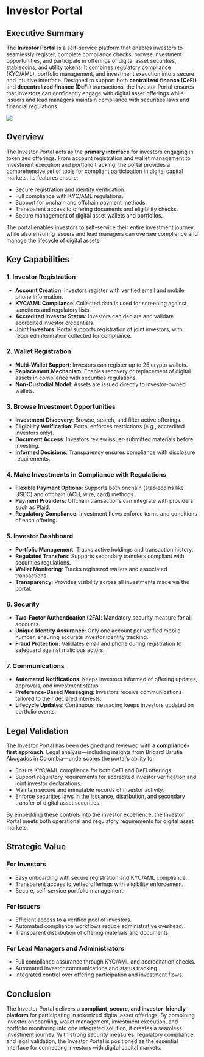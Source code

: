 # Investor Portal

## Executive Summary

The **Investor Portal** is a self-service platform that enables investors to seamlessly register, complete compliance checks, browse investment opportunities, and participate in offerings of digital asset securities, stablecoins, and utility tokens. It combines regulatory compliance (KYC/AML), portfolio management, and investment execution into a secure and intuitive interface. Designed to support both **centralized finance (CeFi)** and **decentralized finance (DeFi)** transactions, the Investor Portal ensures that investors can confidently engage with digital asset offerings while issuers and lead managers maintain compliance with securities laws and financial regulations.

<img
  src="/images/investor-portal.svg"
  className="w-2xs md:w-xs mx-auto py-8"
  width={200}
  height={200}
/>

## Overview

The Investor Portal acts as the **primary interface** for investors engaging in tokenized offerings. From account registration and wallet management to investment execution and portfolio tracking, the portal provides a comprehensive set of tools for compliant participation in digital capital markets. Its features ensure:

- Secure registration and identity verification.
- Full compliance with KYC/AML regulations.
- Support for onchain and offchain payment methods.
- Transparent access to offering documents and eligibility checks.
- Secure management of digital asset wallets and portfolios.

The portal enables investors to self-service their entire investment journey, while also ensuring issuers and lead managers can oversee compliance and manage the lifecycle of digital assets.

## Key Capabilities

### 1. Investor Registration

- **Account Creation**: Investors register with verified email and mobile phone information.
- **KYC/AML Compliance**: Collected data is used for screening against sanctions and regulatory lists.
- **Accredited Investor Status**: Investors can declare and validate accredited investor credentials.
- **Joint Investors**: Portal supports registration of joint investors, with required information collected for compliance.

### 2. Wallet Registration

- **Multi-Wallet Support**: Investors can register up to 25 crypto wallets.
- **Replacement Mechanism**: Enables recovery or replacement of digital assets in compliance with securities regulations.
- **Non-Custodial Model**: Assets are issued directly to investor-owned wallets.

### 3. Browse Investment Opportunities

- **Investment Discovery**: Browse, search, and filter active offerings.
- **Eligibility Verification**: Portal enforces restrictions (e.g., accredited investors only).
- **Document Access**: Investors review issuer-submitted materials before investing.
- **Informed Decisions**: Transparency ensures compliance with disclosure requirements.

### 4. Make Investments in Compliance with Regulations

- **Flexible Payment Options**: Supports both onchain (stablecoins like USDC) and offchain (ACH, wire, card) methods.
- **Payment Providers**: Offchain transactions can integrate with providers such as Plaid.
- **Regulatory Compliance**: Investment flows enforce terms and conditions of each offering.

### 5. Investor Dashboard

- **Portfolio Management**: Tracks active holdings and transaction history.
- **Regulated Transfers**: Supports secondary transfers compliant with securities regulations.
- **Wallet Monitoring**: Tracks registered wallets and associated transactions.
- **Transparency**: Provides visibility across all investments made via the portal.

### 6. Security

- **Two-Factor Authentication (2FA)**: Mandatory security measure for all accounts.
- **Unique Identity Assurance**: Only one account per verified mobile number, ensuring accurate investor identity tracking.
- **Fraud Protection**: Validates email and phone during registration to safeguard against malicious actors.

### 7. Communications

- **Automated Notifications**: Keeps investors informed of offering updates, approvals, and investment status.
- **Preference-Based Messaging**: Investors receive communications tailored to their declared interests.
- **Lifecycle Updates**: Continuous messaging keeps investors updated on portfolio events.

## Legal Validation

The Investor Portal has been designed and reviewed with a **compliance-first approach**. Legal analysis—including insights from Brigard Urrutia Abogados in Colombia—underscores the portal’s ability to:

- Ensure KYC/AML compliance for both CeFi and DeFi offerings.
- Support regulatory requirements for accredited investor verification and joint investor declarations.
- Maintain secure and immutable records of investor activity.
- Enforce securities laws in the issuance, distribution, and secondary transfer of digital asset securities.

By embedding these controls into the investor experience, the Investor Portal meets both operational and regulatory requirements for digital asset markets.

## Strategic Value

### For Investors

- Easy onboarding with secure registration and KYC/AML compliance.
- Transparent access to vetted offerings with eligibility enforcement.
- Secure, self-service portfolio management.

### For Issuers

- Efficient access to a verified pool of investors.
- Automated compliance workflows reduce administrative overhead.
- Transparent distribution of offering materials and documents.

### For Lead Managers and Administrators

- Full compliance assurance through KYC/AML and accreditation checks.
- Automated investor communications and status tracking.
- Integrated control over offering participation and investment flows.

## Conclusion

The Investor Portal delivers a **compliant, secure, and investor-friendly platform** for participating in tokenized digital asset offerings. By combining investor onboarding, wallet management, investment execution, and portfolio monitoring into one integrated solution, it creates a seamless investment journey. With strong security measures, regulatory compliance, and legal validation, the Investor Portal is positioned as the essential interface for connecting investors with digital capital markets.
